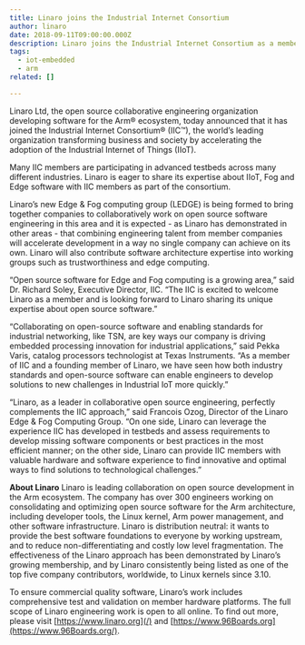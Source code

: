 ```yaml
---
title: Linaro joins the Industrial Internet Consortium
author: linaro
date: 2018-09-11T09:00:00.000Z
description: Linaro joins the Industrial Internet Consortium as a member.
tags:
  - iot-embedded
  - arm
related: []

---
```


Linaro Ltd, the open source collaborative engineering organization developing software for the Arm® ecosystem, today announced that it has joined the Industrial Internet Consortium® (IIC™), the world’s leading organization transforming business and society by accelerating the adoption of the Industrial Internet of Things (IIoT).

Many IIC members are participating in advanced testbeds across many different industries. Linaro is eager to share its expertise about IIoT, Fog and Edge software with IIC members as part of the consortium.

Linaro’s new Edge & Fog computing group (LEDGE) is being formed to bring together companies to collaboratively work on open source software engineering in this area and it is expected - as Linaro has demonstrated in other areas - that combining engineering talent from member companies will accelerate development in a way no single company can achieve on its own. Linaro will also contribute software architecture expertise into working groups such as trustworthiness and edge computing.

“Open source software for Edge and Fog computing is a growing area,” said Dr. Richard Soley, Executive Director, IIC. “The IIC is excited to welcome Linaro as a member and is looking forward to Linaro sharing its unique expertise about open source software.”

“Collaborating on open-source software and enabling standards for industrial networking, like TSN, are key ways our company is driving embedded processing innovation for industrial applications,” said Pekka Varis, catalog processors technologist at Texas Instruments. “As a member of IIC and a founding member of Linaro, we have seen how both industry standards and open-source software can enable engineers to develop solutions to new challenges in Industrial IoT more quickly.”

“Linaro, as a leader in collaborative open source engineering, perfectly complements the IIC approach,” said Francois Ozog, Director of the Linaro Edge & Fog Computing Group. “On one side, Linaro can leverage the experience IIC has developed in testbeds and assess requirements to develop missing software components or best practices in the most efficient manner; on the other side, Linaro can provide IIC members with valuable hardware and software experience to find innovative and optimal ways to find solutions to technological challenges.”

**About Linaro**
Linaro is leading collaboration on open source development in the Arm ecosystem. The company has over 300 engineers working on consolidating and optimizing open source software for the Arm architecture, including developer tools, the Linux kernel, Arm power management, and other software infrastructure. Linaro is distribution neutral: it wants to provide the best software foundations to everyone by working upstream, and to reduce non-differentiating and costly low level fragmentation. The effectiveness of the Linaro approach has been demonstrated by Linaro’s growing membership, and by Linaro consistently being listed as one of the top five company contributors, worldwide, to Linux kernels since 3.10.

To ensure commercial quality software, Linaro’s work includes comprehensive test and validation on member hardware platforms. The full scope of Linaro engineering work is open to all online. To find out more, please visit [https://www.linaro.org](/) and [https://www.96Boards.org](https://www.96Boards.org/).
